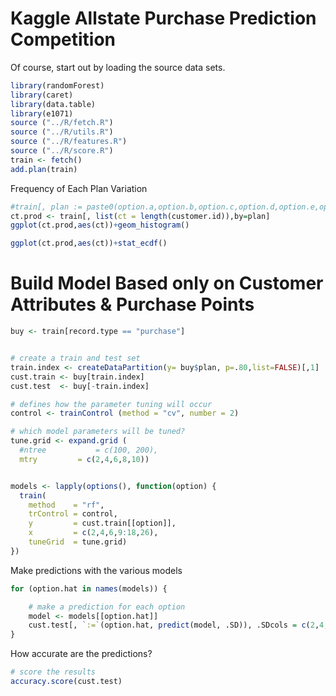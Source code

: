 Kaggle Allstate Purchase Prediction Competition
========================================================

Of course, start out by loading the source data sets.

```r
library(randomForest)
library(caret)
library(data.table)
library(e1071)
source ("../R/fetch.R")
source ("../R/utils.R")
source ("../R/features.R")
source ("../R/score.R")
train <- fetch()
add.plan(train)
```


Frequency of Each Plan Variation

``` r

#train[, plan := paste0(option.a,option.b,option.c,option.d,option.e,option.f,option.g)]
ct.prod <- train[, list(ct = length(customer.id)),by=plan]
ggplot(ct.prod,aes(ct))+geom_histogram()

ggplot(ct.prod,aes(ct))+stat_ecdf()


```

Build Model Based only on Customer Attributes & Purchase Points
========================================================================

```r
buy <- train[record.type == "purchase"]


# create a train and test set
train.index <- createDataPartition(y= buy$plan, p=.80,list=FALSE)[,1]
cust.train <- buy[train.index]
cust.test  <- buy[-train.index]

# defines how the parameter tuning will occur
control <- trainControl (method = "cv", number = 2)

# which model parameters will be tuned?
tune.grid <- expand.grid (
  #ntree           = c(100, 200), 
  mtry         = c(2,4,6,8,10))


models <- lapply(options(), function(option) {
  train(
    method    = "rf",
    trControl = control,
    y         = cust.train[[option]],
    x         = c(2,4,6,9:18,26), 
    tuneGrid  = tune.grid)
})
```

Make predictions with the various models
```r

for (option.hat in names(models)) {

    # make a prediction for each option
    model <- models[[option.hat]]
    cust.test[, `:=`(option.hat, predict(model, .SD)), .SDcols = c(2,4,6,9:18,26), with = FALSE]
}

```

How accurate are the predictions?
```r
# score the results
accuracy.score(cust.test)

```
